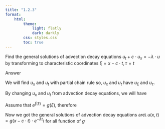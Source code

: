 ```yaml
---
title: "1.2.3"
format:
    html:
        theme:
            light: flatly
            dark: darkly
        css: styles.css
        toc: true
---
```


Find the general solutions of advection decay equations $u_t + c \cdot u_x = - \lambda \cdot u$ by transforming to characteristic coordinates  $\xi = x - c \cdot t, \tau = t$

Answer

We will find $u_x$ and $u_t$ with partial chain rule so, $u_x$ and $u_t$ have $u_\xi$ and $u_\tau$.

\begin{align*}
u_x &= u_\xi \cdot \xi_x + u_\tau \cdot \tau_x \\
&= u_\xi \cdot 1 + u_\tau \cdot 0\\
&= u_\xi\\
\\
u_t &= u_\xi \cdot \xi_t + u_\tau \cdot \tau_t\\
&= u_\xi \cdot (-c) + u_\tau \cdot 1\\
&= u_\tau - c \cdot u_\xi
\end{align*}

By changing $u_x$ and $u_t$ from advection decay equations, we will have

\begin{align*}
&\iff u_t + c \cdot u_x &= - \lambda \cdot u\\
&\iff u_\tau - c \cdot u_\xi + c \cdot u_\xi &= -\lambda \cdot u\\
&\iff u_\tau &= - \lambda \cdot u\\
&\iff \frac{\partial u}{\partial \tau} &= -\lambda \cdot u\\
&\iff \frac{\partial u}{u} &= -\lambda \cdot \partial \tau\\
&\iff \int \frac{1}{u} du &= \int -\lambda d\tau\\
&\iff \ln{|u|} &= -\lambda \cdot t + f(\xi)\\
&\iff u &= e^{- \lambda \cdot t + f(\xi)}\\
\end{align*}

Assume that $e^{f(\xi)} = g(\xi)$, therefore

\begin{align*}
&\iff u(\xi, \tau) &= g(\xi) \cdot e^{-\lambda \tau}\\
&\iff u(x,t) &= g(x - c\cdot t) \cdot e^{- \lambda t}
\end{align*}

Now we got the general solutions of advection decay equations are\\
$u(x,t) = g(x - c \cdot t) \cdot e^{-\lambda t}$\\
for all function of $g$